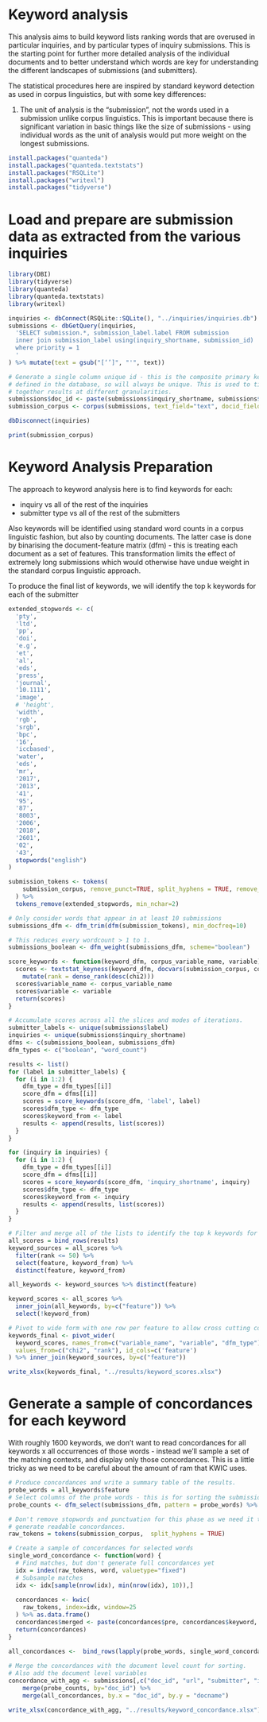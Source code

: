 # Keyword analysis

This analysis aims to build keyword lists ranking words that are overused in
particular inquiries, and by particular types of inquiry submissions. This is
the starting point for further more detailed analysis of the individual 
documents and to better understand which words are key for understanding the
different landscapes of submissions (and submitters).

The statistical procedures here are inspired by standard keyword detection as
used in corpus linguistics, but with some key differences:

1. The unit of analysis is the "submission", not the words used in a submission
unlike corpus linguistics. This is important because there is significant 
variation in basic things like the size of submissions - using individual words
as the unit of analysis would put more weight on the longest submissions.

```r
install.packages("quanteda")
install.packages("quanteda.textstats")
install.packages("RSQLite")
install.packages("writexl")
install.packages("tidyverse")
```

# Load and prepare are submission data as extracted from the various inquiries
```r
library(DBI)
library(tidyverse)
library(quanteda)
library(quanteda.textstats)
library(writexl)

inquiries <- dbConnect(RSQLite::SQLite(), "../inquiries/inquiries.db")
submissions <- dbGetQuery(inquiries, 
  'SELECT submission.*, submission_label.label FROM submission
  inner join submission_label using(inquiry_shortname, submission_id)
  where priority = 1
  '
) %>% mutate(text = gsub("[‘’]", "'", text))

# Generate a single column unique id - this is the composite primary key
# defined in the database, so will always be unique. This is used to tie
# together results at different granularities.
submissions$doc_id <- paste(submissions$inquiry_shortname, submissions$submission_id)
submission_corpus <- corpus(submissions, text_field="text", docid_field = "doc_id")

dbDisconnect(inquiries)

print(submission_corpus)
```

# Keyword Analysis Preparation

The approach to keyword analysis here is to find keywords for each:

- inquiry vs all of the rest of the inquiries
- submitter type vs all of the rest of the submitters

Also keywords will be identified using standard word counts in a corpus 
linguistic fashion, but also by counting documents. The latter case is done by
binarising the document-feature matrix (dfm) - this is treating each document
as a set of features. This transformation limits the effect of extremely long
submissions which would otherwise have undue weight in the standard corpus
linguistic approach.

To produce the final list of keywords, we will identify the top k keywords for
each of the submitter

```r

extended_stopwords <- c(
  'pty', 
  'ltd',
  'pp',
  'doi',
  'e.g',
  'et',
  'al',
  'eds',
  'press',
  'journal',
  '10.1111',
  'image',
  # 'height',
  'width',
  'rgb',
  'srgb',
  'bpc',
  '16',
  'iccbased',
  'water',
  'eds',
  'mr',
  '2017',
  '2013',
  '41',
  '95',
  '87',
  '8003',
  '2006',
  '2018',
  '2601',
  '02',
  '43',
  stopwords("english")
)

submission_tokens <- tokens(
    submission_corpus, remove_punct=TRUE, split_hyphens = TRUE, remove_symbols = TRUE
  ) %>% 
  tokens_remove(extended_stopwords, min_nchar=2)

# Only consider words that appear in at least 10 submissions
submissions_dfm <- dfm_trim(dfm(submission_tokens), min_docfreq=10)

# This reduces every wordcount > 1 to 1.
submissions_boolean <- dfm_weight(submissions_dfm, scheme="boolean")

score_keywords <- function(keyword_dfm, corpus_variable_name, variable) {
  scores <- textstat_keyness(keyword_dfm, docvars(submission_corpus, corpus_variable_name) == variable, "chi") %>%
    mutate(rank = dense_rank(desc(chi2)))
  scores$variable_name <- corpus_variable_name
  scores$variable <- variable
  return(scores)
}

# Accumulate scores across all the slices and modes of iterations.
submitter_labels <- unique(submissions$label)
inquiries <- unique(submissions$inquiry_shortname)
dfms <- c(submissions_boolean, submissions_dfm)
dfm_types <- c("boolean", "word_count")

results <- list()
for (label in submitter_labels) {
  for (i in 1:2) {
    dfm_type = dfm_types[[i]]
    score_dfm = dfms[[i]]
    scores = score_keywords(score_dfm, 'label', label)
    scores$dfm_type <- dfm_type
    scores$keyword_from <- label
    results <- append(results, list(scores))
  }
}

for (inquiry in inquiries) {
  for (i in 1:2) {
    dfm_type = dfm_types[[i]]
    score_dfm = dfms[[i]]
    scores = score_keywords(score_dfm, 'inquiry_shortname', inquiry)
    scores$dfm_type <- dfm_type
    scores$keyword_from <- inquiry
    results <- append(results, list(scores))
  }
}

# Filter and merge all of the lists to identify the top k keywords for each slice
all_scores = bind_rows(results)
keyword_sources = all_scores %>%
  filter(rank <= 50) %>% 
  select(feature, keyword_from) %>%
  distinct(feature, keyword_from)

all_keywords <- keyword_sources %>% distinct(feature)

keyword_scores <- all_scores %>%
  inner_join(all_keywords, by=c("feature")) %>%
  select(!keyword_from)

# Pivot to wide form with one row per feature to allow cross cutting comparison
keywords_final <- pivot_wider(
  keyword_scores, names_from=c("variable_name", "variable", "dfm_type"), 
  values_from=c("chi2", "rank"), id_cols=c('feature')
) %>% inner_join(keyword_sources, by=c("feature"))

write_xlsx(keywords_final, "../results/keyword_scores.xlsx")

```

# Generate a sample of concordances for each keyword

With roughly 1600 keywords, we don't want to read concordances for all keywords
x all occurrences of those words - instead we'll sample a set of the matching
contexts, and display only those concordances. This is a little tricky as we
need to be careful about the amount of ram that KWIC uses.

``` r
# Produce concordances and write a summary table of the results.
probe_words = all_keywords$feature
# Select columns of the probe words - this is for sorting the submissions table.
probe_counts <- dfm_select(submissions_dfm, pattern = probe_words) %>% convert(to = "data.frame")

# Don't remove stopwords and punctuation for this phase as we need it to
# generate readable concordances.
raw_tokens = tokens(submission_corpus,  split_hyphens = TRUE)

# Create a sample of concordances for selected words
single_word_concordance <- function(word) {
  # Find matches, but don't generate full concordances yet
  idx = index(raw_tokens, word, valuetype="fixed")
  # Subsample matches
  idx <- idx[sample(nrow(idx), min(nrow(idx), 10)),]
  
  concordances <- kwic(
    raw_tokens, index=idx, window=25
  ) %>% as.data.frame()
  concordances$merged <- paste(concordances$pre, concordances$keyword, concordances$post)
  return(concordances)
}

all_concordances <-  bind_rows(lapply(probe_words, single_word_concordance))
  
# Merge the concordances with the document level count for sorting.
# Also add the document level variables
concordance_with_agg <- submissions[,c("doc_id", "url", "submitter", "inquiry_shortname", "label")] %>%
    merge(probe_counts, by="doc_id") %>%
    merge(all_concordances, by.x = "doc_id", by.y = "docname")

write_xlsx(concordance_with_agg, "../results/keyword_concordance.xlsx")

```
